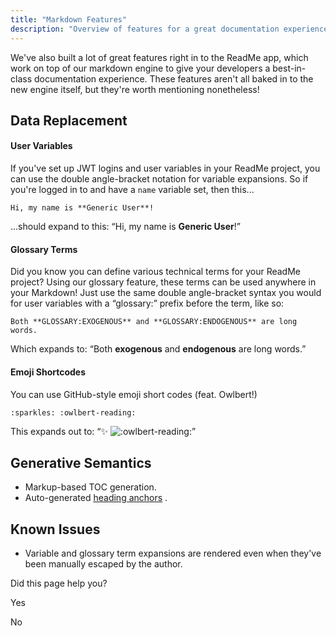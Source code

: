 ```yaml
---
title: "Markdown Features"
description: "Overview of features for a great documentation experience"
---
```

We've also built a lot of great features right in to the ReadMe app, which work on top of our markdown engine to give your developers a best-in-class documentation experience. These features aren't all baked in to the new engine itself, but they're worth mentioning nonetheless!

## Data Replacement

#### User Variables

If you've set up JWT logins and user variables in your ReadMe project, you can use the double angle-bracket notation for variable expansions. So if you're logged in to and have a `name` variable set, then this...

```
Hi, my name is **Generic User**!

```

...should expand to this: “Hi, my name is **Generic User**!”

#### Glossary Terms

Did you know you can define various technical terms for your ReadMe project? Using our glossary feature, these terms can be used anywhere in your Markdown! Just use the same double angle-bracket syntax you would for user variables with a “glossary:” prefix before the term, like so:

```
Both **GLOSSARY:EXOGENOUS** and **GLOSSARY:ENDOGENOUS** are long words.

```

Which expands to: “Both **exogenous** and **endogenous** are long words.”

#### Emoji Shortcodes

You can use GitHub-style emoji short codes (feat. Owlbert!)

```
:sparkles: :owlbert-reading:

```

This expands out to: “✨ ![:owlbert-reading:](/public/img/emojis/owlbert-reading.png ":owlbert-reading:")”

## Generative Semantics

*   Markup-based TOC generation.
*   Auto-generated [heading anchors](/rdmd/docs/headings#section-incremented-anchors)
    .

## Known Issues

*   Variable and glossary term expansions are rendered even when they've been manually escaped by the author.

Did this page help you?

Yes

No